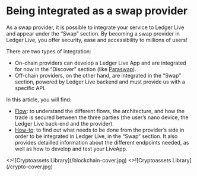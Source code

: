 
# Being integrated as a swap provider

As a swap provider, it is possible to integrate your service to Ledger Live and appear under the “Swap” section. By becoming a swap provider in Ledger Live, you offer security, ease and accessibility to millions of users!

There are two types of integration:
- On-chain providers can develop a Ledger Live App and are integrated for now in the “Discover” section (like [Paraswap](https://www.ledger.com/blog/more-swapping-freedom-access-paraswap-directly-through-ledger-live)). 
- Off-chain providers, on the other hand, are integrated in the “Swap” section, powered by Ledger Live backend and must provide us with a specific API.

In this article, you will find: 
- [Flow](../flow): to understand the different flows, the architecture, and how the trade is secured between the three parties (the user’s nano device, the Ledger Live back-end and the provider). 
- [How-to](../howto): to find out what needs to be done from the provider’s side in order to be integrated in Ledger Live, in the “Swap” section. It also provides detailled information about the different endpoints needed, as well as how to develop and test your LiveApp.


<Cards num={2}>
  <Card 
    image
    arrow
    title="Flows" 
    href="/swap/flow">
    <>![Cryptoassets Library](/blockchain-cover.jpg)</> 
  </Card>
  <Card 
    image
    arrow
    title="How to" 
    href="/swap/howto">
    <>![Cryptoassets Library](/crypto-cover.jpg)</> 
  </Card>
</Cards>